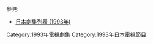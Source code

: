 {{Catnav|頁面分類|...|電視節目|電視劇|每年電視影集|1993年電視影集}}
{{Catnav|頁面分類|...|电视节目|电视剧|各國電視劇|日本電視劇|每年日本電視劇集}}

{{cat year nav
| year = 1993
| cat = 日本電視劇集 
| sortkey = 日本電視劇集
| article = 日本電視劇
| in = 
}}
參見:
*[[日本劇集列表_(1993年)|日本劇集列表 (1993年)]]

[[Category:1993年電視劇集|Category:1993年電視劇集]]
[[Category:1993年日本電視節目|Category:1993年日本電視節目]]